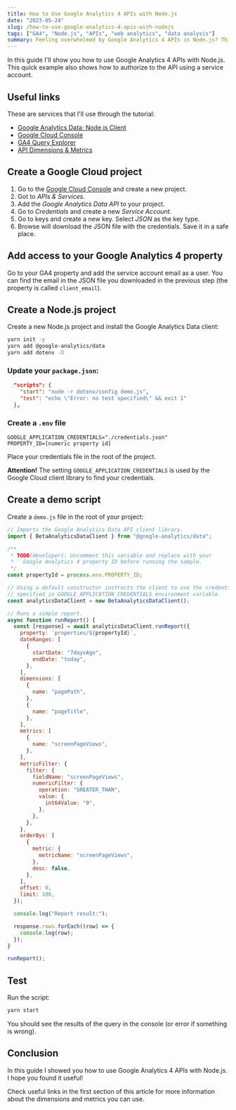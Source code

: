 ```yaml
---
title: How to Use Google Analytics 4 APIs with Node.js
date: "2023-05-24"
slug: /how-to-use-google-analytics-4-apis-with-nodejs
tags: ["GA4", "Node.js", "APIs", "web analytics", "data analysis"]
summary: Feeling overwhelmed by Google Analytics 4 APIs in Node.js? This guide demystifies the process, helping you navigate and leverage these powerful tools more effectively.
---
```


In this guide I'll show you how to use Google Analytics 4 APIs with Node.js. This quick example also shows how to authorize to the API using a service account.

## Useful links

These are services that I'll use through the tutorial:

- [Google Analytics Data: Node.js Client](https://googleapis.dev/nodejs/analytics-data/latest/index.html)
- [Google Cloud Console](https://console.cloud.google.com/)
- [GA4 Query Explorer](https://ga-dev-tools.google/ga4/query-explorer/)
- [API Dimensions & Metrics](https://developers.google.com/analytics/devguides/reporting/data/v1/api-schema)

## Create a Google Cloud project

1. Go to the [Google Cloud Console](https://console.cloud.google.com/) and create a new project.
2. Got to _APIs & Services_.
3. Add the _Google Analytics Data API_ to your project.
4. Go to _Credentials_ and create a new _Service Account_.
5. Go to keys and create a new key. Select _JSON_ as the key type.
6. Browse will download the JSON file with the credentials. Save it in a safe place.

## Add access to your Google Analytics 4 property

Go to your GA4 property and add the service account email as a user. You can find the email in the JSON file you downloaded in the previous step (the property is called `client_email`).

## Create a Node.js project

Create a new Node.js project and install the Google Analytics Data client:

```bash
yarn init -y
yarn add @google-analytics/data
yarn add dotenv -D
```

### Update your `package.json`:

```json
  "scripts": {
    "start": "node -r dotenv/config demo.js",
    "test": "echo \"Error: no test specified\" && exit 1"
  },
```

### Create a `.env` file

```env
GOOGLE_APPLICATION_CREDENTIALS="./credentials.json"
PROPERTY_ID=[numeric property id]
```

Place your credentials file in the root of the project.

**Attention!** The setting `GOOGLE_APPLICATION_CREDENTIALS` is used by the Google Cloud client library to find your credentials.

## Create a demo script

Create a `demo.js` file in the root of your project:

```js
// Imports the Google Analytics Data API client library.
import { BetaAnalyticsDataClient } from "@google-analytics/data";

/**
 * TODO(developer): Uncomment this variable and replace with your
 *   Google Analytics 4 property ID before running the sample.
 */
const propertyId = process.env.PROPERTY_ID;

// Using a default constructor instructs the client to use the credentials
// specified in GOOGLE_APPLICATION_CREDENTIALS environment variable.
const analyticsDataClient = new BetaAnalyticsDataClient();

// Runs a simple report.
async function runReport() {
  const [response] = await analyticsDataClient.runReport({
    property: `properties/${propertyId}`,
    dateRanges: [
      {
        startDate: "7daysAgo",
        endDate: "today",
      },
    ],
    dimensions: [
      {
        name: "pagePath",
      },
      {
        name: "pageTitle",
      },
    ],
    metrics: [
      {
        name: "screenPageViews",
      },
    ],
    metricFilter: {
      filter: {
        fieldName: "screenPageViews",
        numericFilter: {
          operation: "GREATER_THAN",
          value: {
            int64Value: "0",
          },
        },
      },
    },
    orderBys: [
      {
        metric: {
          metricName: "screenPageViews",
        },
        desc: false,
      },
    ],
    offset: 0,
    limit: 100,
  });

  console.log("Report result:");

  response.rows.forEach((row) => {
    console.log(row);
  });
}

runReport();
```

## Test

Run the script:

```bash
yarn start
```

You should see the results of the query in the console (or error if something is wrong).

## Conclusion

In this guide I showed you how to use Google Analytics 4 APIs with Node.js. I hope you found it useful!

Check useful links in the first section of this article for more information about the dimensions and metrics you can use.
